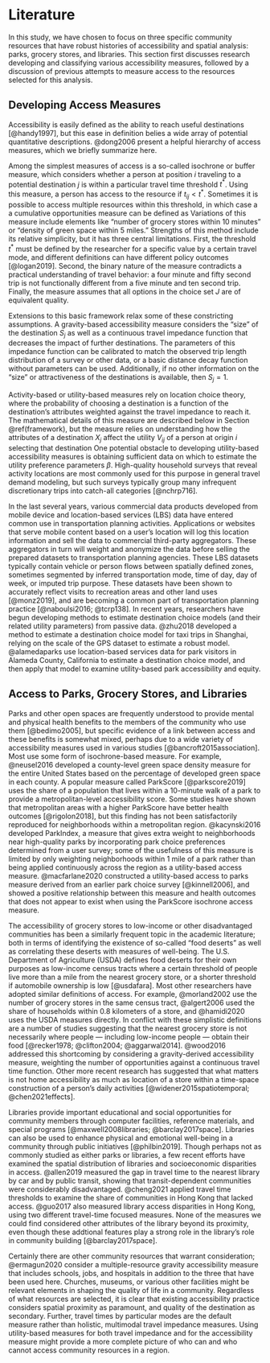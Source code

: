 # Literature {#lit-review}

In this study, we have chosen to focus on three specific community resources
that have robust histories of accessibility and spatial analysis: parks, grocery
stores, and libraries. This section first discusses research developing and 
classifying various accessibility measures, followed by a discussion of previous
attempts to measure access to the resources selected for this analysis.

## Developing Access Measures

Accessibility is easily defined as the ability to reach useful destinations [@handy1997],
but this ease in definition belies a wide array of potential quantitative 
descriptions. @dong2006 present a helpful hierarchy of access measures, which we
briefly summarize here.

Among the simplest measures of access is a so-called isochrone or buffer measure, which
considers whether a person at position $i$ traveling to a potential destination 
$j$ is within a particular travel time threshold $t^*$. Using this measure, a
person has access to the resource if $t_{ij} < t^*$. Sometimes it is 
possible to access multiple resources within this threshold, in which case a
a cumulative opportunities measure can be defined as 
\begin{equation}
  A_i^{\mathrm{isochrone}} = \sum_{j \in J} \delta_{ij}, 
  \mathrm{\ where\ } \delta_{ij} = 
  \begin{cases}
    1, & \text{for } t_{ij} \leq t^*\\
    0, & \text{for } t_{ij} > t^*
  \end{cases} 
  (\#eq:isochrone)
\end{equation}
Variations of this measure include elements like "number of grocery stores 
within 10 minutes" or "density of green space within 5 miles." Strengths of 
this method include its relative simplicity, but it has three central limitations. First,
the threshold $t^*$ must be defined by the researcher for a specific value by
a certain travel mode, and different definitions
can have different policy outcomes [@logan2019]. Second, the binary nature of the
measure contradicts a practical understanding of travel behavior: a four minute and fifty second
trip is not functionally different from a five minute and ten second trip. Finally,
the measure assumes that all options in the choice set $J$ are of equivalent 
quality.

Extensions to this basic framework relax some of these constricting assumptions. 
A gravity-based accessibility measure
\begin{equation}
  A_i^{\mathrm{gravity}} = \sum_{j \in J} S_j * f(t_{ij}, \beta)
  (\#eq:gravity)
\end{equation}
considers the "size" of the destination $S_j$ as well as a continuous travel 
impedance function that decreases the impact of further destinations. The parameters
of this impedance function can be calibrated to match the observed trip length
distribution of a survey or other data, or a basic distance decay function without
parameters can be used. Additionally, if no other information on the "size" or 
attractiveness of the destinations is available, then $S_j = 1$.

Activity-based or utility-based measures rely on location choice theory, where 
the probability of choosing a destination is a function of the destination's 
attributes weighted against the travel impedance to reach it. The mathematical 
details of this measure are described below in Section \@ref(framework), but the 
measure relies on understanding how the attributes of a destination $X_j$ affect
the utility $V_{ij}$ of a person at origin $i$ selecting that destination
\begin{equation}
V_{ij} = X_{ij}\beta
  (\#eq:simple-utility)
\end{equation}
One potential obstacle to developing utility-based accessibility measures is
obtaining sufficient data on which to estimate the utility preference parameters $\beta$.
High-quality household surveys that reveal activity locations are most commonly
used for this purpose in general travel demand modeling, but such surveys typically
group many infrequent discretionary trips into catch-all categories [@nchrp716].

In the last several years, various commercial data products developed from
mobile device and location-based services (LBS) data have entered common use in
transportation planning activities. Applications or websites that serve mobile 
content based on a user's location will log this location information and 
sell the data to commercial third-party aggregators. These aggregators in turn will weight 
and anonymize the data before selling the prepared datasets to transportation 
planning agencies. These LBS datasets typically contain
vehicle or person flows between spatially defined zones, sometimes segmented by
inferred transportation mode, time of day, day of week, or imputed trip purpose.
These datasets have been shown to accurately reflect visits to recreation areas
and other land uses [@monz2019], and are becoming a common part of transportation
planning practice [@naboulsi2016; @tcrp138]. In recent years, researchers have
begun developing methods to estimate destination choice models (and their
related utility parameters) from passive data. @zhu2018 developed a method to
estimate a destination choice model for taxi trips in Shanghai, relying on the
scale of the GPS dataset to estimate a robust model. @alamedaparks use
location-based services data for park visitors in Alameda County, California to
estimate a destination choice model, and then apply that model to examine
utility-based park accessibility and equity.


## Access to Parks, Grocery Stores, and Libraries 

Parks and other open spaces are frequently understood to provide mental and physical
health benefits to the members of the community who use them [@bedimo2005], but
specific evidence of a link between access and these benefits is somewhat mixed, 
perhaps due to a wide variety of accessibility measures used in various studies
[@bancroft2015association]. Most use some form of isochrone-based measure. For example, 
@neusel2016 developed a county-level green space density measure for the entire United
States based on the percentage of developed green space in each county.
A popular measure called ParkScore [@parkscore2019] uses the share of a
population that lives within a 10-minute walk of a park to provide a metropolitan-level
accessibility score. Some studies have shown that metropolitan areas with a higher
ParkScore have better health outcomes [@rigolon2018], but this finding has not 
been satisfactorily reproduced for neighborhoods within a metropolitan region. 
@kacynski2016 developed ParkIndex, a
measure that gives extra weight to neighborhoods near high-quality parks by
incorporating park choice preferences determined from a user survey; some of the
usefulness of this measure is limited by only weighting neighborhoods within 1
mile of a park rather than being applied continuously across the region as a utility-based 
access measure. @macfarlane2020 constructed a utility-based access to parks
measure derived from an earlier park choice survey [@kinnell2006], and showed a
positive relationship between this measure and health outcomes that does not
appear to exist when using the ParkScore isochrone access measure.

The accessibility of grocery stores to low-income or other disadvantaged
communities has been a similarly frequent topic in the academic literature; 
both in terms of identifying the existence of so-called "food deserts" as well 
as correlating these deserts with measures of well-being. The U.S. Department of
Agriculture (USDA) defines food deserts for their own purposes as low-income census tracts
where a certain threshold of people live more than a mile from the nearest 
grocery store, or a shorter threshold if automobile ownership is low [@usdafara].
Most other researchers have adopted similar definitions of access. For example,
@morland2002 use the number of grocery stores in the same census tract, @algert2006 
used the share of households within 0.8 kilometers of a store, and @hamidi2020
uses the USDA measures directly. 
In conflict with these simplistic definitions are 
a number of studies suggesting that the nearest grocery store is not necessarily
where people --- including low-income people --- obtain their food 
[@recker1978; @clifton2004; @aggarwal2014]. @wood2016 addressed this shortcoming
by considering a gravity-derived accessibility measure, weighting the number of 
opportunities against a continuous travel time function. Other more recent research
has suggested that what matters 
is not home accessibility as much as location of a store within a time-space construction
of a person's daily activities [@widener2015spatiotemporal; @chen2021effects].

Libraries provide important educational and social opportunities for community
members through computer facilities, reference materials, and special programs 
[@maxwell2008libraries; @barclay2017space]. Libraries can also be used to 
enhance physical and emotional well-being in a community through public 
initiatives [@philbin2019]. Though perhaps not as commonly studied as either 
parks or libraries, a few recent efforts have examined the spatial distribution
of libraries and socioeconomic disparities in access. @allen2019 measured the 
gap in travel time to the nearest library by car and by public transit, showing
that transit-dependent communities were considerably disadvantaged. @cheng2021
applied travel time thresholds to examine the share of communities in Hong Kong
that lacked access. @guo2017 also measured library access disparities in  Hong Kong,
using two different travel-time focused measures. None of the measures we could 
find considered other attributes of the library beyond its proximity, even though
these addtional features play a strong role in the library's role in community building
[@barclay2017space].

Certainly there are other community resources that warrant consideration;
@ermagun2020 consider a multiple-resource gravity accessibility measure that
includes schools, jobs, and hospitals in addition to the three that have been used here. 
Churches, museums, or various other facilities might be relevant elements
in shaping the quality of life in a community.  Regardless of what resources 
are selected, it is clear that existing accessibility practice considers spatial
proximity as paramount, and quality of the destination as secondary. Further, 
travel times by particular modes are the default measure rather than holistic,
multimodal travel impedance measures. Using utility-based measures for both
travel impedance and for the accessibility measure might provide a more 
complete picture of who can and who cannot access community resources in a region.









